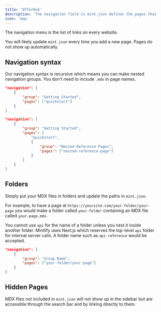 ```yaml
---
title: 'OfferHub'
description: 'The navigation field in mint.json defines the pages that go in the navigation menu'
icon: 'map'
---
```


The navigation menu is the list of links on every website.

You will likely update `mint.json` every time you add a new page. Pages do not show up automatically.

## Navigation syntax

Our navigation syntax is recursive which means you can make nested navigation groups. You don't need to include `.mdx` in page names.

<CodeGroup>

```json Regular Navigation
"navigation": [
    {
        "group": "Getting Started",
        "pages": ["quickstart"]
    }
]
```

```json Nested Navigation
"navigation": [
    {
        "group": "Getting Started",
        "pages": [
            "quickstart",
            {
                "group": "Nested Reference Pages",
                "pages": ["nested-reference-page"]
            }
        ]
    }
]
```

</CodeGroup>

## Folders

Simply put your MDX files in folders and update the paths in `mint.json`.

For example, to have a page at `https://yoursite.com/your-folder/your-page` you would make a folder called `your-folder` containing an MDX file called `your-page.mdx`.

<Warning>

You cannot use `api` for the name of a folder unless you nest it inside another folder. Mintlify uses Next.js which reserves the top-level `api` folder for internal server calls. A folder name such as `api-reference` would be accepted.

</Warning>

```json Navigation With Folder
"navigation": [
    {
        "group": "Group Name",
        "pages": ["your-folder/your-page"]
    }
]
```

## Hidden Pages

MDX files not included in `mint.json` will not show up in the sidebar but are accessible through the search bar and by linking directly to them.
